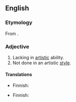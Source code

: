 ==English==

===Etymology===
From {{affix|en|in-|pos1=negative prefix|artistic}}.

===Adjective===
{{en-adj}}

# Lacking in [[artistic]] ability.
# Not done in an artistic [[style]].

====Translations====
{{trans-top|lacking in artistic ability}}
* Finnish: {{t|fi|epätaiteellinen}}
{{trans-mid}}
{{trans-bottom}}

{{trans-top|not done in artistic style}}
* Finnish: {{t|fi|epätaiteellinen}}
{{trans-mid}}
{{trans-bottom}}